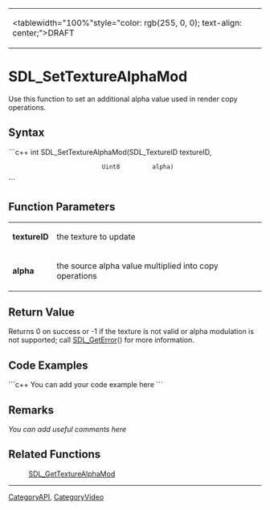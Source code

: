 <!-- pragma section-numbers off -->
<!-- pragma disable-camelcase -->
{|
|<tablewidth="100%"style="color: rgb(255, 0, 0); text-align: center;">DRAFT
|}

= SDL_SetTextureAlphaMod =
Use this function to set an additional alpha value used in render copy operations.


== Syntax ==
```c++
int SDL_SetTextureAlphaMod(SDL_TextureID textureID,
                           Uint8         alpha)
```

== Function Parameters ==
{|
|'''textureID'''
|the texture to update
|-
|'''alpha'''
|the source alpha value multiplied into copy operations
|}

== Return Value ==
Returns 0 on success or -1 if the texture is not valid or alpha modulation is not supported; call [[SDL_GetError]]() for more information.

== Code Examples ==
```c++
You can add your code example here
```

== Remarks ==
''You can add useful comments here''

== Related Functions ==
:[[SDL_GetTextureAlphaMod]]

----
[[CategoryAPI]], [[CategoryVideo]]
